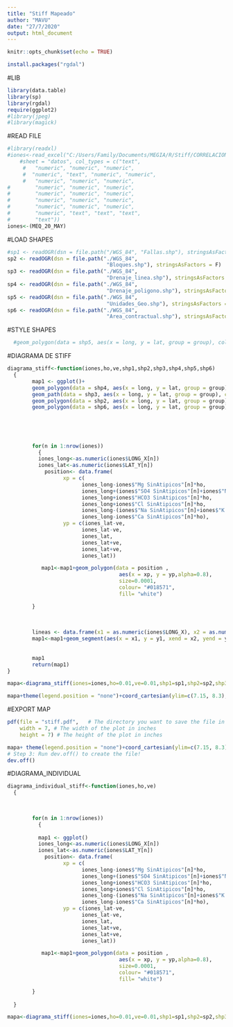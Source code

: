 ```yaml
---
title: "Stiff Mapeado"
author: "MAVU"
date: "27/7/2020"
output: html_document
---
```

```r
knitr::opts_chunk$set(echo = TRUE)
```
```r
install.packages("rgdal")
```

#LIB
```r
library(data.table)
library(sp)
library(rgdal)
require(ggplot2)
#library(jpeg)
#library(magick)
```
#READ FILE
```r
#library(readxl)
#iones<-read_excel("C:/Users/Family/Documents/MEGIA/R/Stiff/CORRELACION_NORTE_SUR_Vol_iv.xlsx", 
    #sheet = "datos", col_types = c("text", 
     #   "numeric", "numeric", "numeric", 
     #  "numeric", "text", "numeric", "numeric", 
     #   "numeric", "numeric", "numeric", 
#        "numeric", "numeric", "numeric", 
#        "numeric", "numeric", "numeric", 
#        "numeric", "numeric", "numeric", 
#        "numeric", "numeric", "numeric", 
#        "numeric", "text", "text", "text", 
#        "text"))
iones<-(MEQ_20_MAY)

```


#LOAD SHAPES
```r
#sp1 <- readOGR(dsn = file.path("/WGS_84", "Fallas.shp"), stringsAsFactors = F)
sp2 <- readOGR(dsn = file.path("./WGS_84", 
                                "Bloques.shp"), stringsAsFactors = F)
sp3 <- readOGR(dsn = file.path("./WGS_84",
                                "Drenaje_linea.shp"), stringsAsFactors = F)
sp4 <- readOGR(dsn = file.path("./WGS_84",
                                "Drenaje_poligono.shp"), stringsAsFactors = F)
sp5 <- readOGR(dsn = file.path("./WGS_84",
                                "Unidades_Geo.shp"), stringsAsFactors = F)
sp6 <- readOGR(dsn = file.path("./WGS_84",
                                "Area_contractual.shp"), stringsAsFactors = F)
```

#STYLE SHAPES
```r
  #geom_polygon(data = shp5, aes(x = long, y = lat, group = group), colour = "black", fill = NA)+

```
#DIAGRAMA DE STIFF
```r
diagrama_stiff<-function(iones,ho,ve,shp1,shp2,shp3,shp4,shp5,shp6)
  {
        map1 <- ggplot()+
        geom_polygon(data = shp4, aes(x = long, y = lat, group = group), colour = "#a1bad8", fill = "#a1bad8")+
        geom_path(data = shp3, aes(x = long, y = lat, group = group), colour = "#a1bad8", fill = NA)+
        geom_polygon(data = shp2, aes(x = long, y = lat, group = group), colour = "#cccccc", fill = NA)+
        geom_polygon(data = shp6, aes(x = long, y = lat, group = group), colour = "#666666", fill = NA)+theme_bw()
        
   
        
        
        
        for(n in 1:nrow(iones))
          {
          iones_long<-as.numeric(iones$LONG_X[n])
          iones_lat<-as.numeric(iones$LAT_Y[n])
            position<- data.frame(
                  xp = c(
                        iones_long-iones$"Mg SinAtipicos"[n]*ho,
                        iones_long+(iones$"SO4 SinAtipicos"[n]+iones$"NO3 SinAtipicos"[n])*ho,
                        iones_long+iones$"HCO3 SinAtipicos"[n]*ho,
                        iones_long+iones$"Cl SinAtipicos"[n]*ho,
                        iones_long-(iones$"Na SinAtipicos"[n]+iones$"K SinAtipicos"[n])*ho,
                        iones_long-iones$"Ca SinAtipicos"[n]*ho),
                  yp = c(iones_lat-ve, 
                        iones_lat-ve, 
                        iones_lat, 
                        iones_lat+ve, 
                        iones_lat+ve, 
                        iones_lat))

           map1<-map1+geom_polygon(data = position ,
                                    aes(x = xp, y = yp,alpha=0.8),
                                    size=0.0001,
                                    colour= "#018571",
                                    fill= "white")

        }
        
        
        
        lineas <- data.frame(x1 = as.numeric(iones$LONG_X), x2 = as.numeric(iones$LONG_X), y1 = as.numeric(iones$LAT_Y)-ve, y2 = as.numeric(iones$LAT_Y)+ve)
        map1<-map1+geom_segment(aes(x = x1, y = y1, xend = x2, yend = y2),size=0.0001, color = "#b8b8b8", data = lineas)  
        
        
        map1
        return(map1) 
}
```


```r
mapa<-diagrama_stiff(iones=iones,ho=0.01,ve=0.01,shp1=sp1,shp2=sp2,shp3=sp3,shp4=sp4,shp5=sp5,shp6=sp6)
```
```r
mapa+theme(legend.position = "none")+coord_cartesian(ylim=c(7.15, 8.3),xlim=c(-74,-73.25))
```



#EXPORT MAP
```r
pdf(file = "stiff.pdf",   # The directory you want to save the file in
    width = 7, # The width of the plot in inches
    height = 7) # The height of the plot in inches

mapa+ theme(legend.position = "none")+coord_cartesian(ylim=c(7.15, 8.3),xlim=c(-74.25,-73.25))
# Step 3: Run dev.off() to create the file!
dev.off()
```

#DIAGRAMA_INDIVIDUAL
```r
diagrama_individual_stiff<-function(iones,ho,ve)
  {

        
        
        for(n in 1:nrow(iones))
          {
          
          map1 <- ggplot()
          iones_long<-as.numeric(iones$LONG_X[n])
          iones_lat<-as.numeric(iones$LAT_Y[n])
            position<- data.frame(
                  xp = c(
                        iones_long-iones$"Mg SinAtipicos"[n]*ho,
                        iones_long+(iones$"SO4 SinAtipicos"[n]+iones$"NO3 SinAtipicos"[n])*ho,
                        iones_long+iones$"HCO3 SinAtipicos"[n]*ho,
                        iones_long+iones$"Cl SinAtipicos"[n]*ho,
                        iones_long-(iones$"Na SinAtipicos"[n]+iones$"K SinAtipicos"[n])*ho,
                        iones_long-iones$"Ca SinAtipicos"[n]*ho),
                  yp = c(iones_lat-ve, 
                        iones_lat-ve, 
                        iones_lat, 
                        iones_lat+ve, 
                        iones_lat+ve, 
                        iones_lat))

           map1<-map1+geom_polygon(data = position ,
                                    aes(x = xp, y = yp,alpha=0.8),
                                    size=0.0001,
                                    colour= "#018571",
                                    fill= "white")

        }
        
  }
```


```r
mapa<-diagrama_stiff(iones=iones,ho=0.01,ve=0.01,shp1=sp1,shp2=sp2,shp3=sp3,shp4=sp4,shp5=sp5,shp6=sp6)
```



